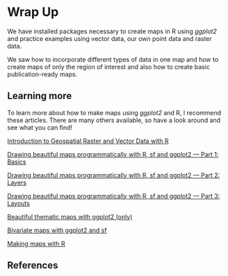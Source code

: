 
# Wrap Up

We have installed packages necessary to create maps in R using _ggplot2_ and practice examples using vector data, our own point data and raster data.

We saw how to incorporate different types of data in one map and how to create maps of only the region of interest and also how to create basic publication-ready maps.


## Learning more

To learn more about how to make maps using _ggplot2_ and R, I recommend these articles. There are many others available, so have a look around and see what you can find!

[Introduction to Geospatial Raster and Vector Data with R](https://datacarpentry.org/r-raster-vector-geospatial/)

[Drawing beautiful maps programmatically with R, sf and ggplot2 — Part 1: Basics](https://www.r-spatial.org/r/2018/10/25/ggplot2-sf.html)

[Drawing beautiful maps programmatically with R, sf and ggplot2 — Part 2: Layers](https://www.r-spatial.org/r/2018/10/25/ggplot2-sf-2.html)

[Drawing beautiful maps programmatically with R, sf and ggplot2 — Part 3: Layouts](https://www.r-spatial.org/r/2018/10/25/ggplot2-sf-3.html)

[Beautiful thematic maps with ggplot2 (only)](https://timogrossenbacher.ch/2016/12/beautiful-thematic-maps-with-ggplot2-only/)

[Bivariate maps with ggplot2 and sf](https://timogrossenbacher.ch/2019/04/bivariate-maps-with-ggplot2-and-sf/)

[Making maps with R](https://geocompr.robinlovelace.net/adv-map.html)

## References
